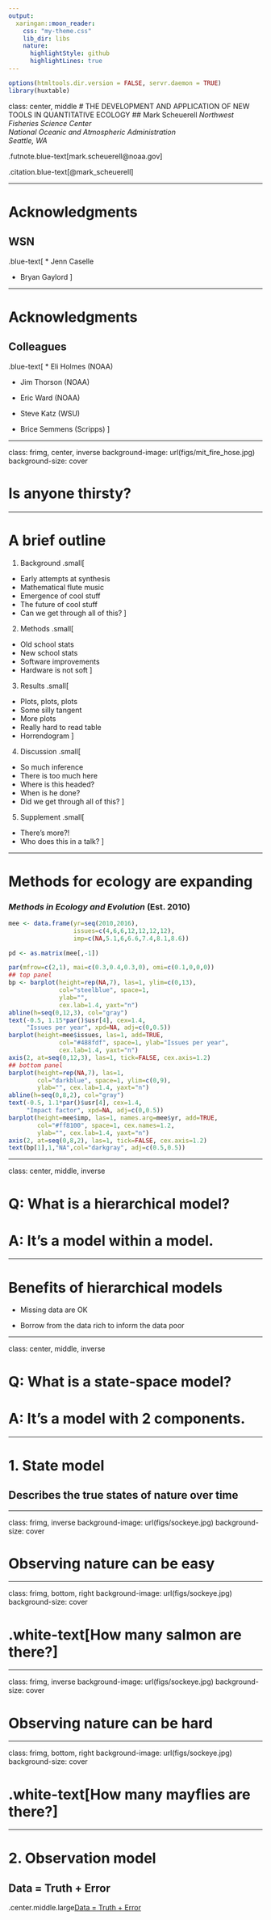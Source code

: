 ```yaml
---
output:
  xaringan::moon_reader:
    css: "my-theme.css"
    lib_dir: libs
    nature:
      highlightStyle: github
      highlightLines: true
---
```


```r
options(htmltools.dir.version = FALSE, servr.daemon = TRUE)
library(huxtable)
```

class: center, middle
# THE DEVELOPMENT AND APPLICATION OF NEW TOOLS IN QUANTITATIVE ECOLOGY
## Mark Scheuerell
_Northwest Fisheries Science Center<br>National Oceanic and Atmospheric Administration<br>Seattle, WA_

.futnote.blue-text[mark.scheuerell@noaa.gov]

.citation.blue-text[@mark_scheuerell]

---

# Acknowledgments
## WSN

.blue-text[
* Jenn Caselle

* Bryan Gaylord
]

---

# Acknowledgments
## Colleagues

.blue-text[
* Eli Holmes (NOAA)

* Jim Thorson (NOAA)

* Eric Ward (NOAA)

* Steve Katz (WSU)

* Brice Semmens (Scripps)
]

---

class: frimg, center, inverse
background-image: url(figs/mit_fire_hose.jpg)
background-size: cover

# Is anyone thirsty?

---

# A brief outline

1. Background
.small[
* Early attempts at synthesis
* Mathematical flute music
* Emergence of cool stuff
* The future of cool stuff
* Can we get through all of this?
]
2. Methods
.small[
* Old school stats
* New school stats
* Software improvements
* Hardware is not soft
]
3. Results
.small[
* Plots, plots, plots
* Some silly tangent
* More plots
* Really hard to read table
* Horrendogram
]
4. Discussion
.small[
* So much inference
* There is too much here
* Where is this headed?
* When is he done?
* Did we get through all of this?
]
5. Supplement
.small[
* There's more?!
* Who does this in a talk?
]

---

# Methods for ecology are expanding

### *Methods in Ecology and Evolution* (Est. 2010)

```r
mee <- data.frame(yr=seq(2010,2016),
                  issues=c(4,6,6,12,12,12,12),
                  imp=c(NA,5.1,6,6.6,7.4,8.1,8.6))

pd <- as.matrix(mee[,-1])

par(mfrow=c(2,1), mai=c(0.3,0.4,0.3,0), omi=c(0.1,0,0,0))
## top panel
bp <- barplot(height=rep(NA,7), las=1, ylim=c(0,13),
              col="steelblue", space=1,
              ylab="",
              cex.lab=1.4, yaxt="n")
abline(h=seq(0,12,3), col="gray")
text(-0.5, 1.15*par()$usr[4], cex=1.4,
     "Issues per year", xpd=NA, adj=c(0,0.5))
barplot(height=mee$issues, las=1, add=TRUE,
              col="#488fdf", space=1, ylab="Issues per year",
              cex.lab=1.4, yaxt="n")
axis(2, at=seq(0,12,3), las=1, tick=FALSE, cex.axis=1.2)
## bottom panel
barplot(height=rep(NA,7), las=1,
        col="darkblue", space=1, ylim=c(0,9),
        ylab="", cex.lab=1.4, yaxt="n")
abline(h=seq(0,8,2), col="gray")
text(-0.5, 1.1*par()$usr[4], cex=1.4,
     "Impact factor", xpd=NA, adj=c(0,0.5))
barplot(height=mee$imp, las=1, names.arg=mee$yr, add=TRUE,
        col="#ff8100", space=1, cex.names=1.2,
        ylab="", cex.lab=1.4, yaxt="n")
axis(2, at=seq(0,8,2), las=1, tick=FALSE, cex.axis=1.2)
text(bp[1],1,"NA",col="darkgray", adj=c(0.5,0.5))
```

---

class: center, middle, inverse

# Q: What is a hierarchical model?

# A: It's a model within a model.

---

# Benefits of hierarchical models

* Missing data are OK

* Borrow from the data rich to inform the data poor

---

class: center, middle, inverse

# Q: What is a state-space model?

# A: It's a model with 2 components.

---

# 1. State model

## Describes the true states of nature over time

---

class: frimg, inverse
background-image: url(figs/sockeye.jpg)
background-size: cover

# Observing nature can be easy

---

class: frimg, bottom, right
background-image: url(figs/sockeye.jpg)
background-size: cover

# .white-text[How many salmon are there?]

---

class: frimg, inverse
background-image: url(figs/sockeye.jpg)
background-size: cover

# Observing nature can be hard

---

class: frimg, bottom, right
background-image: url(figs/sockeye.jpg)
background-size: cover

# .white-text[How many mayflies are there?]

---

# 2. Observation model

## Data = Truth + Error

.center.middle.large[Data = Truth + Error]



